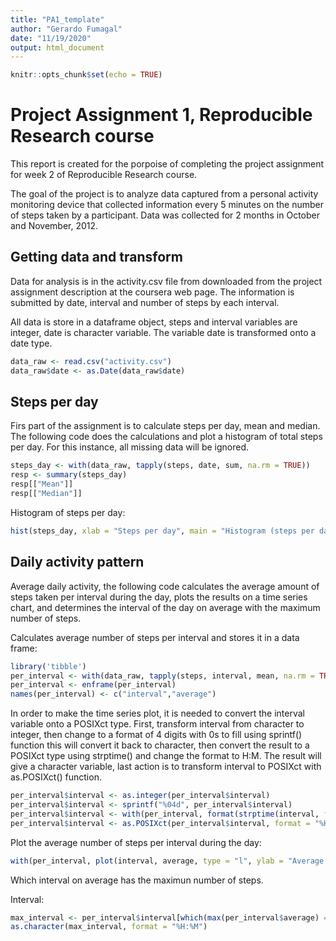 ```yaml
---
title: "PA1_template"
author: "Gerardo Fumagal"
date: "11/19/2020"
output: html_document
---
```


```r
knitr::opts_chunk$set(echo = TRUE)
```

# Project Assignment 1, Reproducible Research course

This report is created for the porpoise of completing the project assignment for week 2
of Reproducible Research course.

The goal of the project is to analyze data captured from a personal activity monitoring device
that collected information every 5 minutes on the number of steps taken by a participant. Data was
collected for 2 months in October and November, 2012.

## Getting data and transform

Data for analysis is in the activity.csv file from downloaded from the project assignment description
at the coursera web page. The information is submitted by date, interval and number of steps by each
interval.

All data is store in a dataframe object, steps and interval variables are integer, date is character
variable. The variable date is transformed onto a date type.


```r
data_raw <- read.csv("activity.csv")
data_raw$date <- as.Date(data_raw$date)
```

## Steps per day

Firs part of the assignment is to calculate steps per day, mean and median. The following code does
the calculations and plot a histogram of total steps per day. For this instance, all missing data
will be ignored.

```r
steps_day <- with(data_raw, tapply(steps, date, sum, na.rm = TRUE))
resp <- summary(steps_day)
resp[["Mean"]]
resp[["Median"]]
```

Histogram of steps per day:

```r
hist(steps_day, xlab = "Steps per day", main = "Histogram (steps per day)")
```

## Daily activity pattern

Average daily activity, the following code calculates the average amount of steps taken
per interval during the day, plots the results on a time series chart, and determines 
the interval of the day on average with the maximum number of steps. 

Calculates average number of steps per interval and stores it in a data frame:

```r
library('tibble')
per_interval <- with(data_raw, tapply(steps, interval, mean, na.rm = TRUE))
per_interval <- enframe(per_interval)
names(per_interval) <- c("interval","average")
```

In order to make the time series plot, it is needed to convert the interval variable onto
a POSIXct type. First, transform interval from character to integer, then change to a format
of 4 digits with 0s to fill using sprintf() function this will convert it back to character, 
then convert the result to a POSIXct type using strptime() and change the format to H:M. The
result will give a character variable, last action is to transform interval to POSIXct with
as.POSIXct() function.

```r
per_interval$interval <- as.integer(per_interval$interval)
per_interval$interval <- sprintf("%04d", per_interval$interval)
per_interval$interval <- with(per_interval, format(strptime(interval, format = "%H%M"), format = "%H:%M"))
per_interval$interval <- as.POSIXct(per_interval$interval, format = "%H:%M")
```

Plot the average number of steps per interval during the day:

```r
with(per_interval, plot(interval, average, type = "l", ylab = "Average number of steps", xlab = "Time of the day"))
```

Which interval on average has the maximun number of steps.

Interval:

```r
max_interval <- per_interval$interval[which(max(per_interval$average) == per_interval$average)]
as.character(max_interval, format = "%H:%M")
```

